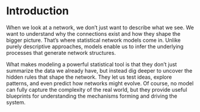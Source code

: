 # Introduction

When we look at a network, we don’t just want to describe what we see. We want to understand why the connections exist and how they shape the bigger picture. That’s where statistical network models come in.
Unlike purely descriptive approaches, models enable us to infer the underlying processes that generate network structures. 

What makes modeling a powerful statistical tool is that they don’t just  summarize the data we already have, but instead dig deeper to uncover the hidden rules that shape the network. They let us test ideas, explore patterns, and even predict how networks might evolve. Of course, no model can fully capture the complexity of the real world, but they provide useful blueprints for understanding the mechanisms forming and driving the system.